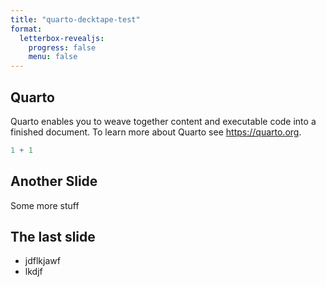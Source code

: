 ```yaml
---
title: "quarto-decktape-test"
format: 
  letterbox-revealjs:
    progress: false
    menu: false
---
```


## Quarto

Quarto enables you to weave together content and executable code into a finished document. To learn more about Quarto see <https://quarto.org>.

```r
1 + 1
```

## Another Slide

Some more stuff

## The last slide

::: incremental
-   jdflkjawf
-   lkdjf
:::
